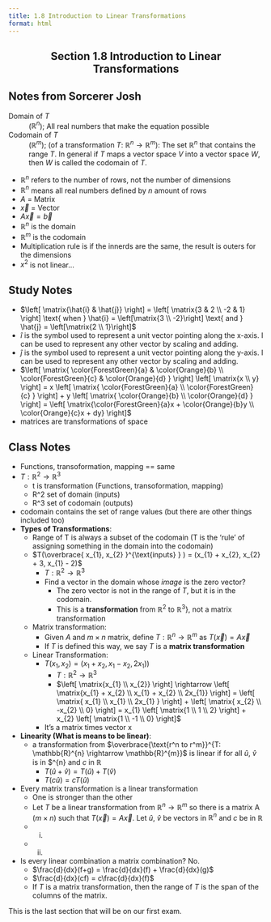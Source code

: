 ```yaml
---
title: 1.8 Introduction to Linear Transformations
format: html
---
```


<center>

## Section 1.8 Introduction to Linear Transformations

</center>

## Notes from Sorcerer Josh

Domain of $T$
: ($\mathbb{R}^{n}$); All real numbers that make the equation possible

Codomain of $T$
: ($\mathbb{R}^{m}$); (of a transformation $T$: $\mathbb{R}^{n} \rightarrow \mathbb{R}^{m}$): The set $\mathbb{R}^{n}$ that contains the range $T$. In general if $T$ maps a vector space $V$ into a vector space $W$, then $W$ is called the codomain of $T$.

- $\mathbb{R}^{n}$ refers to the number of rows, not the number of dimensions
- $\mathbb{R}^{n}$ means all real numbers defined by $n$ amount of rows
- $A$ = Matrix
- $\vec{x}$ = Vector
- $A\vec{x}=\vec{b}$
- $\mathbb{R}^{n}$ is the domain
- $\mathbb{R}^{m}$ is the codomain
- Multiplication rule is if the innerds are the same, the result is outers for the dimensions
- $x^{2}$ is not linear...


## Study Notes

- $\left[ \matrix{\hat{i} & \hat{j}} \right] = \left[ \matrix{3 & 2 \\ -2 & 1} \right] \text{ when } \hat{i} = \left[\matrix{3 \\ -2}\right] \text{ and } \hat{j} = \left[\matrix{2 \\ 1}\right]$
- $\hat{i}$ is the symbol used to represent a unit vector pointing along the x-axis. I can be used to represent any other vector by scaling and adding. 
- $\hat{j}$ is the symbol used to represent a unit vector pointing along the y-axis. I can be used to represent any other vector by scaling and adding. 
- $\left[ \matrix{ \color{ForestGreen}{a} & \color{Orange}{b} \\ \color{ForestGreen}{c} & \color{Orange}{d} } \right] \left[ \matrix{x \\ y} \right] = x \left[ \matrix{ \color{ForestGreen}{a} \\ \color{ForestGreen}{c} } \right] + y \left[ \matrix{ \color{Orange}{b} \\ \color{Orange}{d} } \right] = \left[ \matrix{\color{ForestGreen}{a}x + \color{Orange}{b}y \\ \color{Orange}{c}x + dy} \right]$
- matrices are transformations of space

## Class Notes

- Functions, transoformation, mapping == same
- $T:\mathbb{R}^{2} \rightarrow \mathbb{R}^{3}$
    - t is transformation (Functions, transoformation, mapping)
    - R^2 set of domain (inputs)
    - R^3 set of codomain (outputs)
- codomain contains the set of range values (but there are other things included too)
- **Types of Transformations**:
    - Range of T is always a subset of the codomain (T is the 'rule' of assigning something in the domain into the codomain)
    - $T(\overbrace{ x_{1}, x_{2} }^{\text{inputs} } ) = (x_{1} + x_{2}, x_{2} + 3, x_{1} - 2)$
        - $T: \mathbb{R}^{2} \rightarrow \mathbb{R}^{3}$
        - Find a vector in the domain whose *image* is the zero vector?
            - The zero vector is not in the range of $T$, but it is in the codomain. 
            - This is a **transformation** from $\mathbb{R}^{2}$ to $\mathbb{R}^{3}$}, not a matrix transformation
    - Matrix transformation: 
        - Given $A$ and $m \times n$ matrix, define $T: \mathbb{R}^{n} \rightarrow \mathbb{R}^{m}$ as $T(\vec{x}) = A\vec{x}$
        - If $T$ is defined this way, we say $T$ is a **matrix transformation**
    - Linear Transformation: 
        - $T(x_{1}, x_{2}) = (x_{1}+x_{2}, x_{1}-x_{2}, 2x_{1})$)
            - $T: \mathbb{R}^{2} \rightarrow \mathbb{R}^{3}$
            - $\left[ \matrix{x_{1} \\ x_{2}} \right] \rightarrow \left[ \matrix{x_{1} + x_{2} \\ x_{1} + x_{2} \\ 2x_{1}} \right] = \left[ \matrix{ x_{1} \\ x_{1} \\ 2x_{1} } \right] + \left[ \matrix{ x_{2} \\ -x_{2} \\ 0} \right] = x_{1} \left[ \matrix{1 \\ 1 \\ 2} \right] + x_{2} \left[ \matrix{1 \\ -1 \\ 0} \right]$
        - It's a matrix times vector x
- **Linearity (What is means to be linear)**:
    - a transformation from $\overbrace{\text{r^n to r^m}}^{T: \mathbb{R}^{n} \rightarrow \mathbb{R}^{m}}$ is linear if for all $\hat{u}$, $\hat{v}$ is in $\mathbb{R}^{n} and $c$ in $\mathbb{R}$ 
        - $T(\hat{u} + \hat{v}) = T(\hat{u}) + T(\hat{v})$
        - $T(c\hat{u}) = cT(\hat{u})$
- Every matrix transformation is a linear transformation
    - One is stronger than the other
    - Let $T$ be a linear transformation from $\mathbb{R}^{n} \rightarrow \mathbb{R}^{m}$ so there is a matrix A ($m \times n$) such that $T(\vec{x}) = A\vec{x}$. Let $\hat{u}$, $\hat{v}$ be vectors in $\mathbb{R}^{n}$ and $c$ be in $\mathbb{R}$ 
    - (i) 
    - (ii)
- Is every linear combination a matrix combination? No. 
    - $\frac{d}{dx}(f+g) = \frac{d}{dx}(f) + \frac{d}{dx}(g)$
    - $\frac{d}{dx}(cf) = c\frac{d}{dx}(f)$
    - If $T$ is a matrix transformation, then the range of $T$ is the span of the columns of the matrix. 


This is the last section that will be on our first exam. 